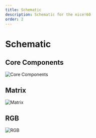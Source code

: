 ```yaml
---
title: Schematic
description: Schematic for the nice!60
order: 2
---
```


# Schematic

## Core Components
![Core Components](../_images/schematic_nice60.png)

## Matrix
![Matrix](../_images/schematic_nice60_matrix.png)

## RGB
![RGB](../_images/schematic_nice60_rgb.png)

